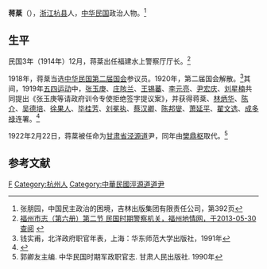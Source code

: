 {{Infobox Officeholder
|姓名=蔣棻
|圖像=File:蔣棻.jpg
|圖像大小=200px
|圖像說明=  
|字    = 
|號    = 
|別名    = 
|出生日期 = 
|出生地點 = 
|逝世日期 = 
|逝世地點 = 
|死因    = 
|墓地    = 
|籍貫    = 
|政黨    = 
|parents  = 
|配偶   =
|伴侶    = 
|relatives  =  
|children  =  
|著作    = 
|past    = 
}}
'''蒋棻'''（{{bd|？||？|}}），[[浙江|浙江]][[杭县|杭县]]人，[[中华民国|中华民国]]政治人物。<ref>张朋园，中国民主政治的困境，吉林出版集团有限责任公司，第392页</ref>

==生平==
民国3年（1914年）12月，蒋棻出任福建水上警察厅厅长。<ref>[http://www.fzdqw.com/ShowText.asp?ToBook=805&index=459 福州市志（第六册）第二节 民国时期警察机关，福州地情网，于2013-05-30查阅] {{Wayback|url=http://www.fzdqw.com/ShowText.asp?ToBook=805&index=459 |date=20160304130632 }}</ref>

1918年，蒋棻当选[[中华民国第二届国会|中华民国第二届国会]]参议员。1920年，第二届国会解散。<ref>钱实甫，北洋政府职官年表，上海：华东师范大学出版社，1991年</ref>其间，1919年[[五四运动|五四运动]]中，[[张玉庚|张玉庚]]、[[庄陔兰|庄陔兰]]、[[王锡蕃|王锡蕃]]、[[李元亮|李元亮]]、[[尹宏庆|尹宏庆]]、[[刘星楠|刘星楠]]共同提出《张玉庚等请政府训令专使拒绝签字提议案》，并获得蒋棻、[[林炳华|林炳华]]、[[陈介|陈介]]、[[吴德培|吴德培]]、[[徐果人|徐果人]]、[[毕桂芳|毕桂芳]]、[[刘冕执|刘冕执]]、[[蔡汉卿|蔡汉卿]]、[[陈邦燮|陈邦燮]]、[[萧延平|萧延平]]、[[翟文选|翟文选]]、[[成多禄|成多禄]]连署。<ref>{{Cite web |url=http://dangshi.people.com.cn/GB/151935/151936/151947/9125528.html |title=拒签对德和约的斗争，人民网，于2013-05-30查阅 |access-date=2013-05-30 |archive-date=2013-04-04 |archive-url=https://web.archive.org/web/20130404075516/http://dangshi.people.com.cn/GB/151935/151936/151947/9125528.html |dead-url=no }}</ref>

1922年2月22日，蒋棻被任命为[[甘肃省|甘肃省]][[泾源道|泾源道]]尹，同年由[[樊鼎枢|樊鼎枢]]取代。<ref>郭卿友主编. 中华民国时期军政职官志. 甘肃人民出版社. 1990年</ref>

==参考文献==
{{reflist}}
{{中華民國第二屆國會參議院議員}}
[[Category:蔣姓|F]]
[[Category:杭州人|Category:杭州人]]
[[Category:中華民國涇源道道尹|Category:中華民國涇源道道尹]]